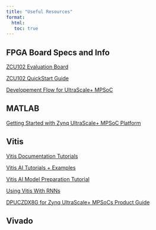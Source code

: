 ---
title: "Useful Resources"
format: 
  html: 
   toc: true
---

## FPGA Board Specs and Info
[ZCU102 Evaluation Board](https://docs.xilinx.com/v/u/en-US/ug1182-zcu102-eval-bd)

[ZCU102 QuickStart Guide](https://www.xilinx.com/support/documents/boards_and_kits/zcu102/xtp426-zcu102-quickstart.pdf)

[Developement Flow for UltraScale+ MPSoC](https://docs.xilinx.com/r/2021.1-English/ug1137-zynq-ultrascale-mpsoc-swdev/Software-Development-Flow)


## MATLAB
[Getting Started with Zynq UltraScale+ MPSoC Platform](https://www.mathworks.com/help/hdlcoder/ug/getting-started-with-hardware-software-codesign-workflow-for-zynq-ultrascale-mpsoc-devices.html)

## Vitis
[Vitis Documentation Tutorials](https://docs.xilinx.com/r/en-US/Vitis-Tutorials-Vitis-Platform-Creation/Design-Tutorials?tocId=AVB~cR5Cu_AV0_YG0mjRrw)

[Vitis AI Tutorials + Examples](https://xilinx.github.io/Vitis-AI/)

[Vitis AI Model Preparation Tutorial](https://github.com/Xilinx/Vitis-AI/blob/v3.0/src/vai_quantizer/vai_q_tensorflow2.x/README.md#inspecting-vai_q_tensorflow2)

[Using Vitis With RNNs](https://docs.xilinx.com/r/en-US/ug1563-vitis-ai-rnn/Overview)

[DPUCZDX8G for Zynq UltraScale+ MPSoCs Product Guide](https://docs.xilinx.com/r/4.0-English/pg338-dpu/Introduction?tocId=Bd4R4bhnWgMYE6wUISXDLw)

## Vivado
